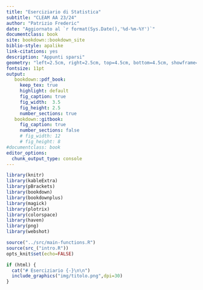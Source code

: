 ```yaml
--- 
title: "Eserciziario di Statistica"
subtitle: "CLEAM AA 23/24"
author: "Patrizio Frederic"
date: "Aggiornato al `r format(Sys.Date(),'%d-%m-%Y')`"
documentclass: book
site: bookdown::bookdown_site
biblio-style: apalike
link-citations: yes
description: "Appunti sparsi"
geometry: "left=2.5cm, right=2.5cm, top=4.5cm, bottom=4.5cm, showframe=false, showcrop=true"
fontsize: 11pt
output:
   bookdown::pdf_book:
     keep_tex: true
     highlight: default
     fig_caption: true
     fig_width:  3.5
     fig_height: 2.5
     number_sections: true
   bookdown::gitbook:
     fig_caption: true
     number_sections: false     
     # fig_width: 12
     # fig_height: 8
#documentclass: book
editor_options: 
  chunk_output_type: console
---
```


```r
library(knitr)
library(kableExtra)
library(pBrackets)
library(bookdown)
library(bookdownplus)
library(magick)
library(plotrix)
library(colorspace)
library(haven)
library(png)
library(webshot)

source("../src/main-functions.R")
source(src_("intro.R"))
opts_knit$set(echo=FALSE)

```



```r
if (html) {
  cat("# Eserciziario {-}\n\n")
  include_graphics("img/titolo.png",dpi=30)
}
```

